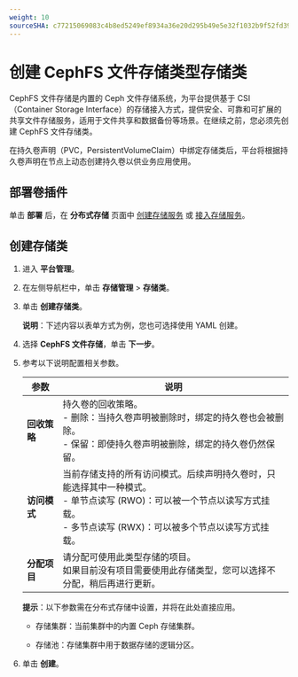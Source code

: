 ```yaml
---
weight: 10
sourceSHA: c77215069083c4b8ed5249ef8934a36e20d295b49e5e32f1032b9f52fd39412f
---
```


# 创建 CephFS 文件存储类型存储类

CephFS 文件存储是内置的 Ceph 文件存储系统，为平台提供基于 CSI（Container Storage Interface）的存储接入方式，提供安全、可靠和可扩展的共享文件存储服务，适用于文件共享和数据备份等场景。在继续之前，您必须先创建 CephFS 文件存储类。

在持久卷声明（PVC，PersistentVolumeClaim）中绑定存储类后，平台将根据持久卷声明在节点上动态创建持久卷以供业务应用使用。

## 部署卷插件

单击 **部署** 后，在 **分布式存储** 页面中 [创建存储服务](/storage/storagesystem_ceph/installation/create_service_stand.mdx) 或 [接入存储服务](/storage/storagesystem_ceph/functions/access_storage_service.mdx)。

## 创建存储类

1. 进入 **平台管理**。

2. 在左侧导航栏中，单击 **存储管理** > **存储类**。

3. 单击 **创建存储类**。

   **说明**：下述内容以表单方式为例，您也可选择使用 YAML 创建。

4. 选择 **CephFS 文件存储**，单击 **下一步**。

5. 参考以下说明配置相关参数。

   | 参数                  | 说明                                                                                                                                                                                                                                                                                |
   | -------------------- | ----------------------------------------------------------------------------------------------------------------------------------------------------------------------------------------------------------------------------------------------------------------------------------- |
   | **回收策略**         | 持久卷的回收策略。<br />- 删除：当持久卷声明被删除时，绑定的持久卷也会被删除。<br />- 保留：即使持久卷声明被删除，绑定的持久卷仍然保留。                                                                                                                   |
   | **访问模式**         | 当前存储支持的所有访问模式。后续声明持久卷时，只能选择其中一种模式。<br />- 单节点读写 (RWO)：可以被一个节点以读写方式挂载。<br />- 多节点读写 (RWX)：可以被多个节点以读写方式挂载。                                                                    |
   | **分配项目**         | 请分配可使用此类型存储的项目。<br />如果目前没有项目需要使用此存储类型，您可以选择不分配，稍后再进行更新。                                                                                                                                                         |

   **提示**：以下参数需在分布式存储中设置，并将在此处直接应用。

   - 存储集群：当前集群中的内置 Ceph 存储集群。

   - 存储池：存储集群中用于数据存储的逻辑分区。

6. 单击 **创建**。

